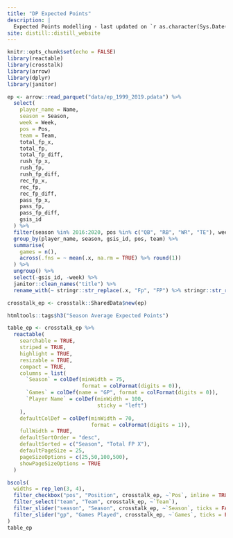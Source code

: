 ```yaml
---
title: "DP Expected Points"
description: |
  Expected Points modelling - last updated on `r as.character(Sys.Date())`.
site: distill::distill_website
---
```


```r
knitr::opts_chunk$set(echo = FALSE)
library(reactable)
library(crosstalk)
library(arrow)
library(dplyr)
library(janitor)

ep <- arrow::read_parquet("data/ep_1999_2019.pdata") %>%
  select(
    player_name = Name,
    season = Season,
    week = Week,
    pos = Pos,
    team = Team,
    total_fp_x,
    total_fp,
    total_fp_diff,
    rush_fp_x,
    rush_fp,
    rush_fp_diff,
    rec_fp_x,
    rec_fp,
    rec_fp_diff,
    pass_fp_x,
    pass_fp,
    pass_fp_diff,
    gsis_id
  ) %>%
  filter(season %in% 2016:2020, pos %in% c("QB", "RB", "WR", "TE"), week <= 17) %>%
  group_by(player_name, season, gsis_id, pos, team) %>%
  summarise(
    games = n(),
    across(.fns = ~ mean(.x, na.rm = TRUE) %>% round(1))
  ) %>%
  ungroup() %>%
  select(-gsis_id, -week) %>%
  janitor::clean_names("title") %>%
  rename_with(~ stringr::str_replace(.x, "Fp", "FP") %>% stringr::str_replace(" x", " X"))

crosstalk_ep <- crosstalk::SharedData$new(ep)
```



```r

htmltools::tags$h3("Season Average Expected Points")

table_ep <- crosstalk_ep %>%
  reactable(
    searchable = TRUE,
    striped = TRUE,
    highlight = TRUE,
    resizable = TRUE,
    compact = TRUE,
    columns = list(
      `Season` = colDef(minWidth = 75,
                        format = colFormat(digits = 0)),
      `Games` = colDef(name = "GP", format = colFormat(digits = 0)),
      `Player Name` = colDef(minWidth = 100,
                             sticky = "left")
    ),
    defaultColDef = colDef(minWidth = 70,
                           format = colFormat(digits = 1)),
    fullWidth = TRUE,
    defaultSortOrder = "desc",
    defaultSorted = c("Season", "Total FP X"),
    defaultPageSize = 25,
    pageSizeOptions = c(25,50,100,500),
    showPageSizeOptions = TRUE
  )

bscols(
  widths = rep_len(3, 4),
  filter_checkbox("pos", "Position", crosstalk_ep, ~`Pos`, inline = TRUE),
  filter_select("team", "Team", crosstalk_ep, ~`Team`),
  filter_slider("season", "Season", crosstalk_ep, ~`Season`, ticks = FALSE, width = "100%", sep = NULL, step = 1),
  filter_slider("gp", "Games Played", crosstalk_ep, ~`Games`, ticks = FALSE, width = "100%")
)
table_ep
```
